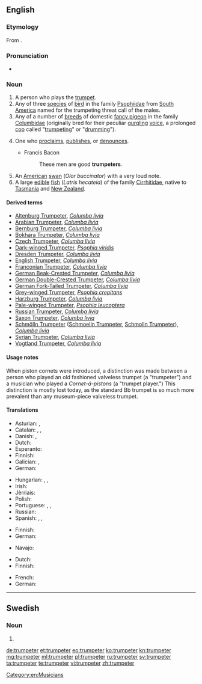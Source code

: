 ==English==
{{wikipedia|Trumpeter (bird)}}
{{wikipedia|Trumpeter (pigeon)}}

===Etymology===
From {{suffix|trumpet|er}}.

===Pronunciation===
* {{IPA|/ˈtɹʌmpɛtɜ/|lang=en}}

===Noun===
{{en-noun}}

# A person who plays the [[trumpet]].
# Any of three [[species]] of [[bird]] in the family [[Psophiidae]] from [[South America]] named for the trumpeting threat call of the males.
# Any of a number of [[breed|breeds]] of domestic [[fancy pigeon]] in the family [[Columbidae]] (originally bred for their peculiar [[gurgling]] [[voice]], a prolonged [[coo]] called "[[trumpeting]]" or "[[drumming]]").
# {{figurative}} One who [[proclaim]]s, [[publish]]es, or [[denounce]]s.
#* Francis Bacon
#*: These men are good '''trumpeters'''.
# An [[American]] [[swan]] (''Olor buccinator'') with a very loud note.
# A large [[edible]] [[fish]] (''Latris hecateia'') of the family [[Cirrhitidae]], native to [[Tasmania]] and [[New Zealand]].

{{Webster 1913}}

====Derived terms====
* [[Altenburg Trumpeter]], ''[[Columba livia]]''
* [[Arabian Trumpeter]], ''[[Columba livia]]''
* [[Bernburg Trumpeter]], ''[[Columba livia]]''
* [[Bokhara Trumpeter]], ''[[Columba livia]]''
* [[Czech Trumpeter]], ''[[Columba livia]]''
* [[Dark-winged Trumpeter]], ''[[Psophia viridis]]''
* [[Dresden Trumpeter]], ''[[Columba livia]]''
* [[English Trumpeter]], ''[[Columba livia]]''
* [[Franconian Trumpeter]], ''[[Columba livia]]''
* [[German Beak-Crested Trumpeter]], ''[[Columba livia]]''
* [[German Double-Crested Trumpeter]], ''[[Columba livia]]''
* [[German Fork-Tailed Trumpeter]], ''[[Columba livia]]''
* [[Grey-winged Trumpeter]], ''[[Psophia crepitans]]''
* [[Harzburg Trumpeter]], ''[[Columba livia]]''
* [[Pale-winged Trumpeter]], ''[[Psophia leucoptera]]''
* [[Russian Trumpeter]], ''[[Columba livia]]''
* [[Saxon Trumpeter]], ''[[Columba livia]]''
* [[Schmölln Trumpeter]] ([[Schmoelln Trumpeter]], [[Schmolln Trumpeter]]), ''[[Columba livia]]''
* [[Syrian Trumpeter]], ''[[Columba livia]]''
* [[Vogtland Trumpeter]], ''[[Columba livia]]''

====Usage notes====
When piston cornets were introduced, a distinction was made between a person who played an old fashioned valveless trumpet (a "trumpeter") and a musician who played a ''Cornet-á-pistons'' (a "trumpet player.")  This distinction is mostly lost today, as the standard Bb trumpet is so much more prevalent than any museum-piece valveless trumpet.

====Translations====
{{trans-top|person who plays the trumpet}}
* Asturian: {{t-|ast|trompetista|m|f}}, {{t-|ast|trompeteru|m}}
* Catalan: {{t-|ca|trompetista|m|f}}, {{t-|ca|trompeter|m}}, {{t-|ca|trompeta|m|f}}
* Danish: {{t-|da|trompetist|c}}, {{t-|da|trompeter|c}}
* Dutch: {{t+|nl|trompettist|m}}
* Esperanto: {{t-|eo|trumpetisto}}
* Finnish: {{t-|fi|trumpetisti}}
* Galician: {{t+|gl|trompetista|m|f}}, {{t+|gl|trompeta|m}}
* German: {{t+|de|Trompeter|m}}
{{trans-mid}}
* Hungarian: {{t-|hu|trombitás}}, {{t+|hu|kürtös}}, {{t-|hu|trombitajátékos}}
* Irish: {{t-|ga|trumpadóir|m}}
* Jèrriais: {{tø|roa-jer|trompetteux|m}}
* Polish: {{t-|pl|trębacz|m}}
* Portuguese: {{t+|pt|trompetista|m|f}}, {{t-|pt|trombeteiro|m}}, {{t+|pt|trombeta|m}}
* Russian: {{t+|ru|трубач|m|sc=Cyrl|tr=trubáč}}
* Spanish: {{t-|es|trompetista|m|f}}, {{t-|es|trompetero|m}}, {{t+|es|trompeta|m}}
{{trans-bottom}}

{{trans-top|bird (Psophiidae)}}
* Finnish: {{t+|fi|kyssäkurki}}
* German: {{t-|de|Trompetervogel|m}}
{{trans-mid}}
* Navajo: {{tø|nv|tsiiyázhí}}
{{trans-bottom}}

{{trans-top|trumpeter pigeon (Columbidae)}}
* Dutch: {{t-|nl|trommelduif|m|f}}
* Finnish: {{t+|fi|kesykyyhky}}
{{trans-mid}}
* French: {{t-|fr|pigeon tambour|m}}
* German: {{t-|de|Trommeltaube|f}}
{{trans-bottom}}

[[Category:en:Musicians]]

----

==Swedish==

===Noun===
{{head|sv|noun form}}

# {{sv-noun-form-indef-pl|trumpet}}

[[de:trumpeter]]
[[et:trumpeter]]
[[eo:trumpeter]]
[[ko:trumpeter]]
[[kn:trumpeter]]
[[mg:trumpeter]]
[[ml:trumpeter]]
[[pl:trumpeter]]
[[ru:trumpeter]]
[[sv:trumpeter]]
[[ta:trumpeter]]
[[te:trumpeter]]
[[vi:trumpeter]]
[[zh:trumpeter]]